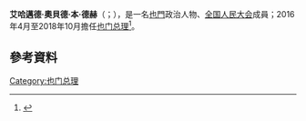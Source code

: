 {{Infobox officeholder
|name             = 艾哈邁德·奧貝德·本·德赫
|native_name      = أحمد عبيد بن دغر
|native_name_lang = ar
|image            = Ahmed Obaid Bin-Dagher.jpg
|caption        = 
|office         = [[也门总理|也门总理]]
|president      = [[阿卜杜拉布·曼苏尔·哈迪|阿卜杜拉布·曼苏尔·哈迪]]
|term_start     = 2016年4月3日
|term_end       = 2018年10月15日
|predecessor    = [[哈立德·巴哈|哈立德·巴哈]]
|successor      = [[迈茵·阿卜杜勒马利克·赛义德|迈茵·阿卜杜勒马利克·赛义德]]
|birth_date     = {{birth date and age|1962|12|2}}
|birth_place    = 
|death_date     = 
|death_place    = 
|party          = [[全国人民大会_(也门)|全国人民大会]]
|spouse         = 
|alma_mater     = 
|religion       = 
|signature      = 
}}

'''艾哈邁德·奧貝德·本·德赫'''（{{lang-ar|أحمد عبيد بن دغر}}；{{bd|1952年|12月2日||catIdx=Dagher, Omar}}），是一名[[也門|也門]]政治人物、[[全国人民大会_(也门)|全国人民大会]]成員；2016年4月至2018年10月擔任[[也门总理|也门总理]]<ref>{{Cite news |url=http://www.chinanews.com/gj/2018/10-16/8650992.shtml |title=也门总统解除总理职务并对其展开调查 |publisher=中新網 |date=2018-10-16}}</ref>。

==參考資料==
{{reflist}}

{{s-start}}
{{s-off}}
{{s-bef|before=[[哈立德·巴哈|哈立德·巴哈]]}}
{{s-ttl|title=[[也门总理|也门总理]]|years=2016年－2018年}}
{{s-aft|after=[[迈茵·阿卜杜勒马利克·赛义德|迈茵·阿卜杜勒马利克·赛义德]]}}
{{s-end}}

{{Authority control}}

{{DEFAULTSORT:Bin Daghr, Ahmed Obeid}}
[[Category:也门总理|Category:也门总理]]